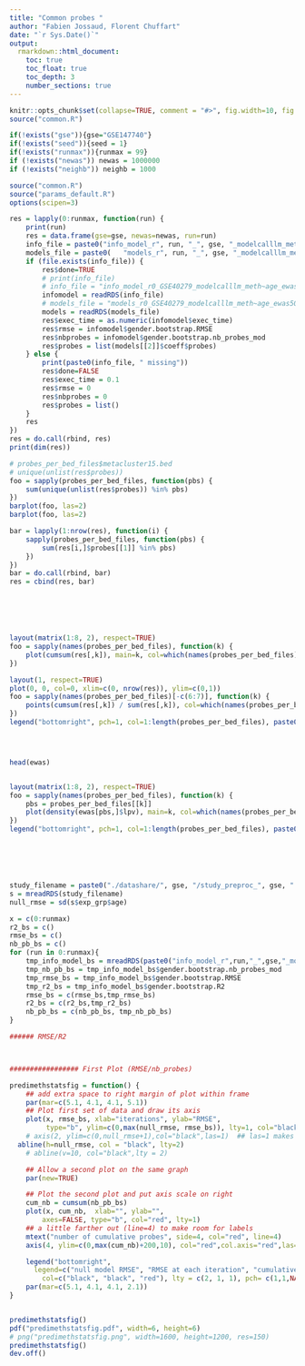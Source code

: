 ```yaml
---
title: "Common probes "
author: "Fabien Jossaud, Florent Chuffart"
date: "`r Sys.Date()`"
output: 
  rmarkdown::html_document:
    toc: true
    toc_float: true
    toc_depth: 3
    number_sections: true
---
```




```r
knitr::opts_chunk$set(collapse=TRUE, comment = "#>", fig.width=10, fig.height=10, eval=TRUE, echo=FALSE)
source("common.R")
```

```r
if(!exists("gse")){gse="GSE147740"}
if(!exists("seed")){seed = 1}
if(!exists("runmax")){runmax = 99}
if (!exists("newas")) newas = 1000000
if (!exists("neighb")) neighb = 1000

source("common.R")
source("params_default.R")
options(scipen=3)

```

```r
res = lapply(0:runmax, function(run) {
	print(run)
	res = data.frame(gse=gse, newas=newas, run=run)
	info_file = paste0("info_model_r", run, "_", gse, "_modelcalllm_meth~age_ewas", newas, "_nn", neighb, ".rds")
	models_file = paste0(   "models_r", run, "_", gse, "_modelcalllm_meth~age_ewas", newas, "_nn", neighb, ".rds")
	if (file.exists(info_file)) {
		res$done=TRUE
		# print(info_file)
		# info_file = "info_model_r0_GSE40279_modelcalllm_meth~age_ewas500000_nn1000.rds"
		infomodel = readRDS(info_file)
		# models_file = "models_r0_GSE40279_modelcalllm_meth~age_ewas500000_nn1000.rds"
		models = readRDS(models_file)
		res$exec_time = as.numeric(infomodel$exec_time)
		res$rmse = infomodel$gender.bootstrap.RMSE
		res$nbprobes = infomodel$gender.bootstrap.nb_probes_mod
		res$probes = list(models[[2]]$coeff$probes)
	} else {
		print(paste0(info_file, " missing"))
		res$done=FALSE
		res$exec_time = 0.1
		res$rmse = 0
		res$nbprobes = 0
		res$probes = list()
	}
	res
})
res = do.call(rbind, res)
print(dim(res))
```

```r
# probes_per_bed_files$metacluster15.bed
# unique(unlist(res$probes))
foo = sapply(probes_per_bed_files, function(pbs) {
	sum(unique(unlist(res$probes)) %in% pbs)
})
barplot(foo, las=2)
barplot(foo, las=2)

bar = lapply(1:nrow(res), function(i) {
	sapply(probes_per_bed_files, function(pbs) {
		sum(res[i,]$probes[[1]] %in% pbs)
	})
})
bar = do.call(rbind, bar)
res = cbind(res, bar)






layout(matrix(1:8, 2), respect=TRUE)
foo = sapply(names(probes_per_bed_files), function(k) {
	plot(cumsum(res[,k]), main=k, col=which(names(probes_per_bed_files)%in%k))
})

layout(1, respect=TRUE)
plot(0, 0, col=0, xlim=c(0, nrow(res)), ylim=c(0,1))
foo = sapply(names(probes_per_bed_files)[-c(6:7)], function(k) {
	points(cumsum(res[,k]) / sum(res[,k]), col=which(names(probes_per_bed_files)%in%k))
})
legend("bottomright", pch=1, col=1:length(probes_per_bed_files), paste0(names(probes_per_bed_files), " (", lapply(probes_per_bed_files, length), ")"))




head(ewas)


layout(matrix(1:8, 2), respect=TRUE)
foo = sapply(names(probes_per_bed_files), function(k) {
	pbs = probes_per_bed_files[[k]]
	plot(density(ewas[pbs,]$lpv), main=k, col=which(names(probes_per_bed_files)%in%k))
})
legend("bottomright", pch=1, col=1:length(probes_per_bed_files), paste0(names(probes_per_bed_files), " (", lapply(probes_per_bed_files, length), ")"))







```

```r
study_filename = paste0("./datashare/", gse, "/study_preproc_", gse, ".rds")
s = mreadRDS(study_filename)
null_rmse = sd(s$exp_grp$age)

x = c(0:runmax)
r2_bs = c()
rmse_bs = c()
nb_pb_bs = c()
for (run in 0:runmax){
	tmp_info_model_bs = mreadRDS(paste0("info_model_r",run,"_",gse,"_modelcalllm_meth~age_ewas", newas, "_nn", neighb, ".rds"))
	tmp_nb_pb_bs = tmp_info_model_bs$gender.bootstrap.nb_probes_mod
	tmp_rmse_bs = tmp_info_model_bs$gender.bootstrap.RMSE
	tmp_r2_bs = tmp_info_model_bs$gender.bootstrap.R2
	rmse_bs = c(rmse_bs,tmp_rmse_bs)
	r2_bs = c(r2_bs,tmp_r2_bs)	
	nb_pb_bs = c(nb_pb_bs, tmp_nb_pb_bs)
}

###### RMSE/R2 




```

```r
	
################# First Plot (RMSE/nb_probes)

predimethstatsfig = function() {
	## add extra space to right margin of plot within frame
	par(mar=c(5.1, 4.1, 4.1, 5.1))
	## Plot first set of data and draw its axis
	plot(x, rmse_bs, xlab="iterations", ylab="RMSE", 
	     type="b", ylim=c(0,max(null_rmse, rmse_bs)), lty=1, col="black", main=paste0(gse))
	# axis(2, ylim=c(0,null_rmse+1),col="black",las=1)  ## las=1 makes horizontal labels
  abline(h=null_rmse, col = "black", lty=2)
	# abline(v=10, col="black",lty = 2)

	## Allow a second plot on the same graph
	par(new=TRUE)

	## Plot the second plot and put axis scale on right
	cum_nb = cumsum(nb_pb_bs)
	plot(x, cum_nb,  xlab="", ylab="", 
	    axes=FALSE, type="b", col="red", lty=1)
	## a little farther out (line=4) to make room for labels
	mtext("number of cumulative probes", side=4, col="red", line=4) 
	axis(4, ylim=c(0,max(cum_nb)+200,10), col="red",col.axis="red",las=1, lwd=0, lwd.ticks=1)

	legend("bottomright",
	  legend=c("null model RMSE", "RMSE at each iteration", "cumulative number of probes"), 
		col=c("black", "black", "red"), lty = c(2, 1, 1), pch= c(1,1,NA), cex=1)
	par(mar=c(5.1, 4.1, 4.1, 2.1))
}


predimethstatsfig()
pdf("predimethstatsfig.pdf", width=6, height=6)
# png("predimethstatsfig.png", width=1600, height=1200, res=150)
predimethstatsfig()
dev.off()

```